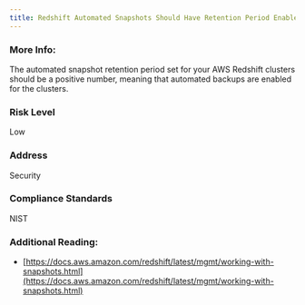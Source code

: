 ```yaml
---
title: Redshift Automated Snapshots Should Have Retention Period Enabled
---
```


### More Info:

The automated snapshot retention period set for your AWS Redshift clusters should be a positive number, meaning that automated backups are enabled for the clusters.

### Risk Level

Low

### Address

Security

### Compliance Standards

NIST

### Additional Reading:

- [https://docs.aws.amazon.com/redshift/latest/mgmt/working-with-snapshots.html](https://docs.aws.amazon.com/redshift/latest/mgmt/working-with-snapshots.html)
